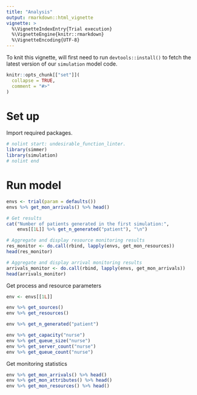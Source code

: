 ```yaml
---
title: "Analysis"
output: rmarkdown::html_vignette
vignette: >
  %\VignetteIndexEntry{Trial execution}
  %\VignetteEngine{knitr::rmarkdown}
  %\VignetteEncoding{UTF-8}
---
```


To knit this vignette, will first need to run `devtools::install()` to fetch the latest version of our `simulation` model code.

```r
knitr::opts_chunk[["set"]](
  collapse = TRUE,
  comment = "#>"
)
```

# Set up

Import required packages.

```r
# nolint start: undesirable_function_linter.
library(simmer)
library(simulation)
# nolint end
```

# Run model

```r
envs <- trial(param = defaults())
envs %>% get_mon_arrivals() %>% head()
```

```r
# Get results
cat("Number of patients generated in the first simulation:",
    envs[[1L]] %>% get_n_generated("patient"), "\n")

# Aggregate and display resource monitoring results
res_monitor <- do.call(rbind, lapply(envs, get_mon_resources))
head(res_monitor)

# Aggregate and display arrival monitoring results
arrivals_monitor <- do.call(rbind, lapply(envs, get_mon_arrivals))
head(arrivals_monitor)
```

Get process and resource parameters

```r
env <- envs[[1L]]

env %>% get_sources()
env %>% get_resources()

env %>% get_n_generated("patient")

env %>% get_capacity("nurse")
env %>% get_queue_size("nurse")
env %>% get_server_count("nurse")
env %>% get_queue_count("nurse")
```

Get monitoring statistics

```r
env %>% get_mon_arrivals() %>% head()
env %>% get_mon_attributes() %>% head()
env %>% get_mon_resources() %>% head()
```
